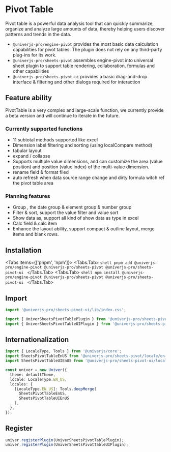 
# Pivot Table

Pivot table is a powerful data analysis tool that can quickly summarize, organize and analyze large amounts of data, thereby helping users discover patterns and trends in the data.

- `@univerjs-pro/engine-pivot` provides the most basic data calculation capabilities for pivot tables. The plugin does not rely on any third-party plug-ins for its work.
- `@univerjs-pro/sheets-pivot` assembles engine-pivot into universal sheet plugin to support table rendering, collaboration, formulas and other capabilities
- `@univerjs-pro/sheets-pivot-ui` provides a basic drag-and-drop interface & filtering and other dialogs required for interaction

## Feature ability

<Callout>
  PivotTable is a very complex and large-scale function, we currently provide a beta version and will continue to iterate in the future.
</Callout>

### Currently supported functions

- 11 subtotal methods supported like excel
- Dimension label filtering and sorting (using localCompare method)
- tabular layout
- expand / collapse
- Supports multiple value dimensions, and can customize the area (value position) and position (value index) of the multi-value dimension.
- rename field & format filed
- auto refresh when data source range change and dirty formula witch ref the pivot table area

### Planning features

- Group , the date group & element group & number group
- Filter & sort, support the value filter and value sort
- Show data as, support all kind of show data as type in excel
- Calc field & calc item
- Enhance the layout ability, support compact & outline layout, merge items and blank rows.

## Installation

<Tabs items={['pnpm', 'npm']}>
  <Tabs.Tab>
    ```shell
    pnpm add @univerjs-pro/engine-pivot @univerjs-pro/sheets-pivot @univerjs-pro/sheets-pivot-ui
    ```
  </Tabs.Tab>
  <Tabs.Tab>
    ```shell
    npm install @univerjs-pro/engine-pivot @univerjs-pro/sheets-pivot @univerjs-pro/sheets-pivot-ui
    ```
  </Tabs.Tab>
</Tabs>

## Import

```typescript
import '@univerjs-pro/sheets-pivot-ui/lib/index.css';

import { UniverSheetsPivotTablePlugin } from '@univerjs-pro/sheets-pivot';
import { UniverSheetsPivotTableUIPlugin } from '@univerjs-pro/sheets-pivot-ui';
```

## Internationalization

```typescript
import { LocaleType, Tools } from '@univerjs/core';
import SheetsPivotTableEnUS from '@univerjs-pro/sheets-pivot/locale/en-US';
import SheetsPivotTableUIEnUS from '@univerjs-pro/sheets-pivot-ui/locale/en-US';

const univer = new Univer({
  theme: defaultTheme,
  locale: LocaleType.EN_US,
  locales: {
    [LocaleType.EN_US]: Tools.deepMerge(
      SheetsPivotTableEnUS,
      SheetsPivotTableUIEnUS
    ),
  },
});
```

## Register

```typescript
univer.registerPlugin(UniverSheetsPivotTablePlugin);
univer.registerPlugin(UniverSheetsPivotTableUIPlugin);
```
